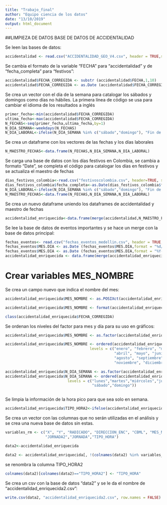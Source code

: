 ---
title: "Trabajo_final"
author: "Equipo ciencia de los datos"
date: "13/10/2019"
output: html_document
---

##LIMPIEZA DE DATOS BASE DE DATOS DE ACCIDENTALIDAD


Se leen las bases de datos:

```{r}
accidentalidad <- read.csv("ACCIDENTALIDAD_GEO_V4.csv", header = TRUE,sep=";",dec=",")

```

Se cambia el formato de la variable "FECHA" para "accidentalidad" y de "fecha_completa" para "festivos":

```{r}
accidentalidad$FECHA_CORREGIDA <- substr (accidentalidad$FECHA,1,10)
accidentalidad$FECHA_CORREGIDA <- as.Date (accidentalidad$FECHA_CORREGIDA,format = "%Y-%m-%d")

```

Se crea un vector con el día de la semana para catalogar los sábados y domingos como días no hábiles. La primera línea de código se usa para cambiar el idioma de los resultados a inglés

```{r}


primer_fecha<-min(accidentalidad$FECHA_CORREGIDA)
ultima_fecha<-max(accidentalidad$FECHA_CORREGIDA)
N_FECHAS<-seq(primer_fecha,ultima_fecha,by=1)
N_DIA_SEMANA<-weekdays(N_FECHAS)
N_DIA_LABORAL<-ifelse(N_DIA_SEMANA %in% c("sábado","domingo"), "Fin de semana", "Laboral")

```

Se crea un dataframe con los vectores de las fechas y los días laborales

```{r}
N_MAESTRO_FECHAS<-data.frame(N_FECHAS,N_DIA_SEMANA,N_DIA_LABORAL)


```

Se carga una base de datos con los días festivos en Colombia, se cambia a formato "Date", se completa el código para catalogar los días en festivos y se actualiza el maestro de fechas

```{r}
dias_festivos_colombia<-read.csv("festivoscolombia.csv", header=TRUE, sep=";")
dias_festivos_colombia$fecha_completa<-as.Date(dias_festivos_colombia$fecha_completa)
N_DIA_LABORAL<-ifelse(N_DIA_SEMANA %in% c("sábado","domingo"), "Fin de semana", ifelse(N_FECHAS %in% dias_festivos_colombia$fecha_completa,"Festivo","Laboral"))
N_MAESTRO_FECHAS<-data.frame(N_FECHAS,N_DIA_SEMANA,N_DIA_LABORAL)
```

Se crea un nuevo dataframe uniendo los dataframes de accidentalidad y maestro de fechas

```{r}

accidentalidad_enriquecida<-data.frame(merge(accidentalidad,N_MAESTRO_FECHAS,by.x = "FECHA_CORREGIDA", by.y = "N_FECHAS"))

```

Se lee la base de datos de eventos importantes y se hace un merge con la base de datos principal:

```{r}
fechas_eventos<- read.csv("fechas_eventos_medellin.csv", header = TRUE, sep = ";")
fechas_eventos$MES.DIA <- as.Date (fechas_eventos$MES.DIA,format = "%d/%m/%Y")
fechas_eventos$MES.DIA <- as.Date (fechas_eventos$MES.DIA,format = "%Y-%m-%d")
accidentalidad_enriquecida <- data.frame(merge(accidentalidad_enriquecida,fechas_eventos,by.x = "FECHA_CORREGIDA", by.y = "MES.DIA", all.x = TRUE))

```



# Crear variables MES_NOMBRE

Se crea un campo nuevo que indica el nombre del mes:

```{r}
accidentalidad_enriquecida$MES_NOMBRE <- as.POSIXct(accidentalidad_enriquecida$FECHA_CORREGIDA)

accidentalidad_enriquecida$MES_NOMBRE <- format(accidentalidad_enriquecida$FECHA_CORR, "%B") 

class(accidentalidad_enriquecida$FECHA_CORREGIDA)
```

Se ordenan los niveles del factor para mes y día para su uso en gráficos:

```{r}
accidentalidad_enriquecida$MES_NOMBRE <- as.factor(accidentalidad_enriquecida$MES_NOMBRE)

accidentalidad_enriquecida$MES_NOMBRE <- ordered(accidentalidad_enriquecida$MES_NOMBRE, 
                                      levels = c("enero", "febrero", "marzo", 
                                                 "abril", "mayo", "junio", "julio",
                                                 "agosto", "septiembre", "octubre",
                                                 "noviembre", "diciembre"))

accidentalidad_enriquecida$N_DIA_SEMANA <- as.factor(accidentalidad_enriquecida$N_DIA_SEMANA)
accidentalidad_enriquecida$N_DIA_SEMANA <- ordered(accidentalidad_enriquecida$N_DIA_SEMANA, 
                            levels = c("lunes","martes","miércoles","jueves","viernes",
                                       "sábado","domingo"))



```

Se limpia la información de la hora pico para que sea solo en semana.

```{r}
accidentalidad_enriquecida$TIPO_HORA2<-ifelse(accidentalidad_enriquecida$N_DIA_LABORAL %in% c("Festivo","Fin de semana"),"HORA VALLE",accidentalidad_enriquecida$TIPO_HORA)
```

Se crea un vector con las columnas que no serán utilizadas en el análisis y se crea una nueva base de datos sin estas.

```{r}
variables_rm <- c("X", "Y", "RADICADO", "DIRECCION_ENC", "CBML", "MES_NOMBRE", "COMUNA",
                  "JORNADA2","JORNADA","TIPO_HORA")

data2<-accidentalidad_enriquecida

data2 <- accidentalidad_enriquecida[, !(colnames(data2) %in% variables_rm), drop = FALSE]


```
se renombra la columna TIPO_HORA2

```{r}
colnames(data2)[colnames(data2)=="TIPO_HORA2"] <- "TIPO_HORA"
```

Se crea un csv con la base de datos "data2" y se le da el nombre de "accidentalidad_enriquecida2.csv":

```{r}
write.csv(data2, "accidentalidad_enriquecida2.csv", row.names = FALSE)
```




